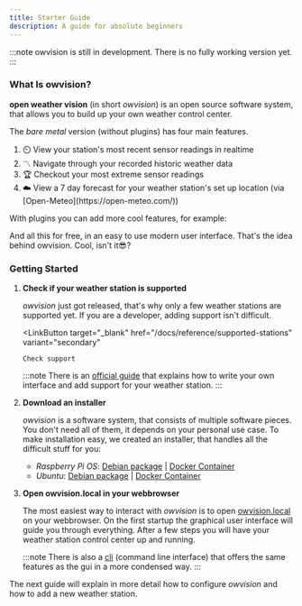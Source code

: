 ```yaml
---
title: Starter Guide
description: A guide for absolute beginners
---
```



:::note
owvision is still in development. There is no fully working version yet.
:::

### What Is owvision?

**open weather vision** (in short _owvision_) is an open source software system, that allows you to build up your own weather control center.

The _bare metal_ version (without plugins) has four main features.

<Card title="Bare Metal Features">
    <ol>
        <li>⏲️ View your station's most recent sensor readings in realtime</li>
        <li>〽️ Navigate through your recorded historic weather data</li>
        <li>🏆 Checkout your most extreme sensor readings</li>
        <li>☁️ View a 7 day forecast for your weather station's set up location (via [Open-Meteo](https://open-meteo.com/))</li>
    </ol>

</Card>

With plugins you can add more cool features, for example:

<LinkCard
    title="Rain Radar Plugin"
    description="Add a live rain radar map for your location"
    href="/docs/plugins/rain-radar/"
/>

<LinkCard
    title="Live Webcam Plugin"
    description="Add a live webcam"
    href="/docs/plugins/live-webcam/"
/>

<LinkCard
    title="DWD Weather Warnings Plugin"
    description="Include weather warnings from the DWD (german weather service)"
    href="/docs/plugins/live-webcam/"
/>

And all this for free, in an easy to use modern user interface. That's the idea behind owvision. Cool, isn't it😎?

### Getting Started

<Steps>

1.  **Check if your weather station is supported**

    _owvision_ just got released, that's why only a few weather stations are supported yet. If you are a developer, adding support isn't difficult.

    <LinkButton
        target="_blank"
        href="/docs/reference/supported-stations"
        variant="secondary"
    >
        Check support
    </LinkButton>

    :::note
    There is an [official guide](/docs/developer-guides/station-interface) that explains how to write your own interface and add support for your weather station.
    :::

2.  **Download an installer**

    _owvision_ is a software system, that consists of multiple software pieces. You don't need all of them, it depends on your personal use case. To make installation easy, we created an installer, that handles all the difficult stuff for you:

    -   _Raspberry Pi OS_: [Debian package]() | [Docker Container]()
    -   _Ubuntu_: [Debian package]() | [Docker Container]()

3.  **Open owvision.local in your webbrowser**

    The most easiest way to interact with _owvision_ is to open [owvision.local](http://owvision.local) on your webbrowser. On the first startup the graphical user interface will guide you through everything. After a few steps you will have your weather station control center up and running.

    :::note
    There is also a [cli](/docs/cli) (command line interface) that offers the same features as the gui in a more condensed way.
    :::

</Steps>

The next guide will explain in more detail how to configure _owvision_ and how to add a new weather station.
